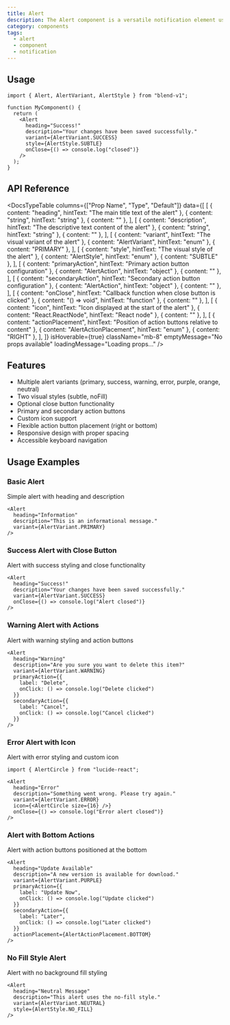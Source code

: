 ```yaml
---
title: Alert
description: The Alert component is a versatile notification element used to display important messages to users with multiple variants, styles, and interactive options.
category: components
tags:
  - alert
  - component
  - notification
---
```


<AlertPreview />


## Usage

```tsx
import { Alert, AlertVariant, AlertStyle } from "blend-v1";

function MyComponent() {
  return (
    <Alert
      heading="Success!"
      description="Your changes have been saved successfully."
      variant={AlertVariant.SUCCESS}
      style={AlertStyle.SUBTLE}
      onClose={() => console.log("closed")}
    />
  );
}
```


## API Reference

<DocsTypeTable
  columns={["Prop Name", "Type", "Default"]}
  data={[
    [
      { content: "heading", hintText: "The main title text of the alert" },
      { content: "string", hintText: "string" },
      { content: "" },
    ],
    [
      { content: "description", hintText: "The descriptive text content of the alert" },
      { content: "string", hintText: "string" },
      { content: "" },
    ],
    [
      { content: "variant", hintText: "The visual variant of the alert" },
      { content: "AlertVariant", hintText: "enum" },
      { content: "PRIMARY" },
    ],
    [
      { content: "style", hintText: "The visual style of the alert" },
      { content: "AlertStyle", hintText: "enum" },
      { content: "SUBTLE" },
    ],
    [
      { content: "primaryAction", hintText: "Primary action button configuration" },
      { content: "AlertAction", hintText: "object" },
      { content: "" },
    ],
    [
      { content: "secondaryAction", hintText: "Secondary action button configuration" },
      { content: "AlertAction", hintText: "object" },
      { content: "" },
    ],
    [
      { content: "onClose", hintText: "Callback function when close button is clicked" },
      { content: "() => void", hintText: "function" },
      { content: "" },
    ],
    [
      { content: "icon", hintText: "Icon displayed at the start of the alert" },
      { content: "React.ReactNode", hintText: "React node" },
      { content: "" },
    ],
    [
      { content: "actionPlacement", hintText: "Position of action buttons relative to content" },
      { content: "AlertActionPlacement", hintText: "enum" },
      { content: "RIGHT" },
    ],
  ]}
  isHoverable={true}
  className="mb-8"
  emptyMessage="No props available"
  loadingMessage="Loading props..."
/>

## Features
- Multiple alert variants (primary, success, warning, error, purple, orange, neutral)
- Two visual styles (subtle, noFill)
- Optional close button functionality
- Primary and secondary action buttons
- Custom icon support
- Flexible action button placement (right or bottom)
- Responsive design with proper spacing
- Accessible keyboard navigation


## Usage Examples

### Basic Alert
Simple alert with heading and description

```tsx
<Alert
  heading="Information"
  description="This is an informational message."
  variant={AlertVariant.PRIMARY}
/>
```

### Success Alert with Close Button
Alert with success styling and close functionality

```tsx
<Alert
  heading="Success!"
  description="Your changes have been saved successfully."
  variant={AlertVariant.SUCCESS}
  onClose={() => console.log("Alert closed")}
/>
```

### Warning Alert with Actions
Alert with warning styling and action buttons

```tsx
<Alert
  heading="Warning"
  description="Are you sure you want to delete this item?"
  variant={AlertVariant.WARNING}
  primaryAction={{
    label: "Delete",
    onClick: () => console.log("Delete clicked")
  }}
  secondaryAction={{
    label: "Cancel",
    onClick: () => console.log("Cancel clicked")
  }}
/>
```

### Error Alert with Icon
Alert with error styling and custom icon

```tsx
import { AlertCircle } from "lucide-react";

<Alert
  heading="Error"
  description="Something went wrong. Please try again."
  variant={AlertVariant.ERROR}
  icon={<AlertCircle size={16} />}
  onClose={() => console.log("Error alert closed")}
/>
```

### Alert with Bottom Actions
Alert with action buttons positioned at the bottom

```tsx
<Alert
  heading="Update Available"
  description="A new version is available for download."
  variant={AlertVariant.PURPLE}
  primaryAction={{
    label: "Update Now",
    onClick: () => console.log("Update clicked")
  }}
  secondaryAction={{
    label: "Later",
    onClick: () => console.log("Later clicked")
  }}
  actionPlacement={AlertActionPlacement.BOTTOM}
/>
```

### No Fill Style Alert
Alert with no background fill styling

```tsx
<Alert
  heading="Neutral Message"
  description="This alert uses the no-fill style."
  variant={AlertVariant.NEUTRAL}
  style={AlertStyle.NO_FILL}
/>
```

